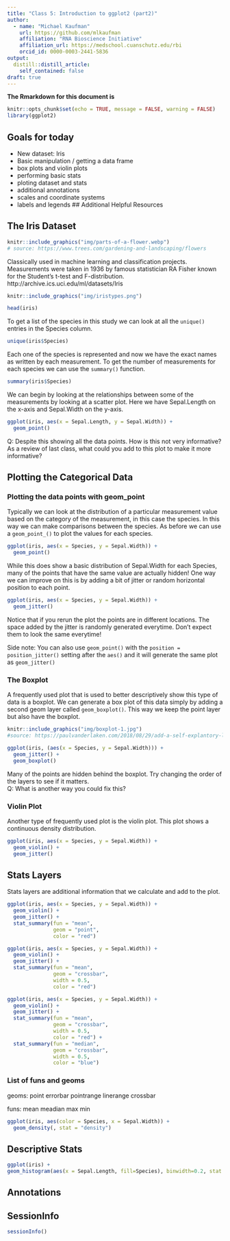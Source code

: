 ```yaml
---
title: "Class 5: Introduction to ggplot2 (part2)"
author:
  - name: "Michael Kaufman"
    url: https://github.com/mlkaufman
    affiliation: "RNA Bioscience Initiative"
    affiliation_url: https://medschool.cuanschutz.edu/rbi
    orcid_id: 0000-0003-2441-5836
output:
  distill::distill_article:
    self_contained: false
draft: true 
---
```



**The Rmarkdown for this document is **


```r
knitr::opts_chunk$set(echo = TRUE, message = FALSE, warning = FALSE)
library(ggplot2)
```

## Goals for today

- New dataset: Iris
- Basic manipulation / getting a data frame
- box plots and violin plots
- performing basic stats
- ploting dataset and stats
- additional annotations
- scales and coordinate systems
- labels and legends
## Additional Helpful Resources

## The Iris Dataset
```r
knitr::include_graphics("img/parts-of-a-flower.webp")
# source: https://www.trees.com/gardening-and-landscaping/flowers
```

Classically used in machine learning and classification projects. Measurements were taken in 1936 by famous statistician RA Fisher known for the Student's t-test and F-distribution. 
http://archive.ics.uci.edu/ml/datasets/Iris

```r
knitr::include_graphics("img/iristypes.png")
```

```r
head(iris)
```

To get a list of the species in this study we can look at all the `unique()` entries in the Species column.

```r
unique(iris$Species)
```

Each one of the species is represented and now we have the exact names as written by each measurement. To get the number of measurements for each species we can use the `summary()` function.

```r
summary(iris$Species)
```

We can begin by looking at the relationships between some of the measurements by looking at a scatter plot. Here we have Sepal.Length on the x-axis and Sepal.Width on the y-axis.

```r
ggplot(iris, aes(x = Sepal.Length, y = Sepal.Width)) +
  geom_point()
```
Q: Despite this showing all the data points. How is this not very informative? As a review of last class, what could you add to this plot to make it more informative?

## Plotting the Categorical Data

### Plotting the data points with geom_point

Typically we can look at the distribution of a particular measurement value based on the category of the measurement, in this case the species. In this way we can make comparisons between the species. As before we can use a `geom_point_()` to plot the values for each species.

```r
ggplot(iris, aes(x = Species, y = Sepal.Width)) +
  geom_point()
```
While this does show a basic distribution of Sepal.Width for each Species, many of the points that have the same value are actually hidden! One way we can improve on this is by adding a bit of jitter or random horizontal position to each point.

```r
ggplot(iris, aes(x = Species, y = Sepal.Width)) +
  geom_jitter()
```
Notice that if you rerun the plot the points are in different locations. The space added by the jitter is randomly generated everytime. Don't expect them to look the same everytime!  
  
Side note: You can also use `geom_point()` with the `position = position_jitter()` setting after the `aes()` and it will generate the same plot as `geom_jitter()`  

### The Boxplot

A frequently used plot that is used to better descriptively show this type of data is a boxplot. We can generate a box plot of this data simply by adding a second geom layer called `geom_boxplot()`. This way we keep the point layer but also have the boxplot.

```r
knitr::include_graphics("img/boxplot-1.jpg")
#source: https://paulvanderlaken.com/2018/08/29/add-a-self-explantory-legend-to-your-ggplot2-boxplots/
```

```r
ggplot(iris, (aes(x = Species, y = Sepal.Width))) +
  geom_jitter() +
  geom_boxplot()
```
Many of the points are hidden behind the boxplot. Try changing the order of the layers to see if it matters.  
Q: What is another way you could fix this?

### Violin Plot

Another type of frequently used plot is the violin plot. This plot shows a continuous density distribution.

```r
ggplot(iris, aes(x = Species, y = Sepal.Width)) +
  geom_violin() +
  geom_jitter()
```

## Stats Layers

Stats layers are additional information that we calculate and add to the plot.

```r
ggplot(iris, aes(x = Species, y = Sepal.Width)) +
  geom_violin() +
  geom_jitter() +
  stat_summary(fun = "mean",
               geom = "point",
               color = "red")
```
```r
ggplot(iris, aes(x = Species, y = Sepal.Width)) +
  geom_violin() +
  geom_jitter() +
  stat_summary(fun = "mean",
               geom = "crossbar",
               width = 0.5,
               color = "red")
```

```r
ggplot(iris, aes(x = Species, y = Sepal.Width)) +
  geom_violin() +
  geom_jitter() +
  stat_summary(fun = "mean",
               geom = "crossbar",
               width = 0.5,
               color = "red") +
  stat_summary(fun = "median",
               geom = "crossbar",
               width = 0.5,
               color = "blue")
```

### List of funs and geoms
geoms:
point
errorbar
pointrange
linerange
crossbar

funs:
mean
meadian
max
min



```r
ggplot(iris, aes(color = Species, x = Sepal.Width)) +
  geom_density(, stat = "density")
```

## Descriptive Stats

```r
ggplot(iris) +
geom_histogram(aes(x = Sepal.Length, fill=Species), binwidth=0.2, stat = "count")
```

## Annotations

## SessionInfo
```r
sessionInfo()
```
